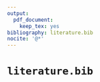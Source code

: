 ```yaml
---
output:
  pdf_document:
    keep_tex: yes
bibliography: literature.bib
nocite: '@*'
---
```


# `literature.bib`
